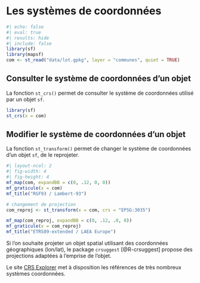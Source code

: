 # Les systèmes de coordonnées


```r
#| echo: false
#| eval: true
#| results: hide
#| include: false
library(sf)
library(mapsf)
com <- st_read("data/lot.gpkg", layer = "communes", quiet = TRUE)
```


## Consulter le système de coordonnées d'un objet
La fonction `st_crs()` permet de consulter le système de coordonnées utilisé par un objet `sf`.

```r
library(sf) 
st_crs(x = com)
```

## Modifier le système de coordonnées d'un objet 

La fonction `st_transform()` permet de changer le système de coordonnées d'un objet `sf`, de le reprojeter. 

```r
#| layout-ncol: 2
#| fig-width: 4
#| fig-height: 4
mf_map(com, expandBB = c(0, .12, 0, 0))
mf_graticule(x = com)
mf_title("RGF93 / Lambert-93")

# changement de projection
com_reproj <- st_transform(x = com, crs = "EPSG:3035")

mf_map(com_reproj, expandBB = c(0, .12, .0, 0))
mf_graticule(x = com_reproj)
mf_title("ETRS89-extended / LAEA Europe")
```


::: {.callout-note}
Si l'on souhaite projeter un objet spatial utilisant des coordonnées géographiques (lon/lat), le package `crsuggest` [@R-crsuggest] propose des projections adaptées à l'emprise de l'objet.


Le site [CRS Explorer](https://crs-explorer.proj.org) met à disposition les références de très nombreux systèmes coordonnées.

:::